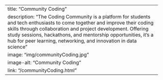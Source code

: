 ---
title: "Community Coding"
description: "The Coding Community is a platform for students and tech enthusiasts to come together and improve their coding skills through collaboration and project development. Offering study sessions, hackathons, and mentorship opportunities, it’s a hub for peer learning, networking, and innovation in data science"
image: "img/communityCoding.jpg"
image-alt: "Community Coding"
link: "/communityCoding.html"
---